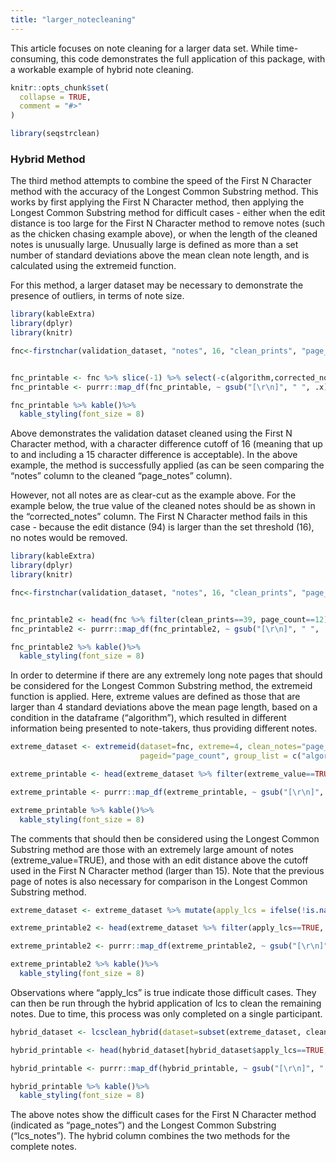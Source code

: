 ```yaml
---
title: "larger_notecleaning"
---
```


This article focuses on note cleaning for a larger data set.
While time-consuming, this code demonstrates the full application of this package, with a workable example of hybrid note cleaning.

```r
knitr::opts_chunk$set(
  collapse = TRUE,
  comment = "#>"
)
```

```r
library(seqstrclean)
```


### Hybrid Method

The third method attempts to combine the speed of the First N Character method with the accuracy of the Longest Common Substring method.
This works by first applying the First N Character method, then applying the Longest Common Substring method for difficult cases - either when the edit distance is too large for the First N Character method to remove notes (such as the chicken chasing example above), or when the length of the cleaned notes is unusually large.
Unusually large is defined as more than a set number of standard deviations above the mean clean note length, and is calculated using the extremeid function.

For this method, a larger dataset may be necessary to demonstrate the presence of outliers, in terms of note size.



```r
library(kableExtra)
library(dplyr)
library(knitr)

fnc<-firstnchar(validation_dataset, "notes", 16, "clean_prints", "page_count")


fnc_printable <- fnc %>% slice(-1) %>% select(-c(algorithm,corrected_notes,clean_prints)) %>% head(3)
fnc_printable <- purrr::map_df(fnc_printable, ~ gsub("[\r\n]", " ", .x)) #removing line breaks

fnc_printable %>% kable()%>%
  kable_styling(font_size = 8)
```

Above demonstrates the validation dataset cleaned using the First N Character method, with a character difference cutoff of 16 (meaning that up to and including a 15 character difference is acceptable). 
In the above example, the method is successfully applied (as can be seen comparing the "notes" column to the cleaned "page_notes" column).

However, not all notes are as clear-cut as the example above.
For the example below, the true value of the cleaned notes should be as shown in the "corrected_notes" column.
The First N Character method fails in this case - because the edit distance (94) is larger than the set threshold (16), no notes would be removed.

```r
library(kableExtra)
library(dplyr)
library(knitr)

fnc<-firstnchar(validation_dataset, "notes", 16, "clean_prints", "page_count")


fnc_printable2 <- head(fnc %>% filter(clean_prints==39, page_count==12) %>% select(-c(algorithm,page_notes,clean_prints, page_count)), 1)
fnc_printable2 <- purrr::map_df(fnc_printable2, ~ gsub("[\r\n]", " ", .x)) #removing line breaks

fnc_printable2 %>% kable()%>%
  kable_styling(font_size = 8)
```

In order to determine if there are any extremely long note pages that should be considered for the Longest Common Substring method, the extremeid function is applied.
Here, extreme values are defined as those that are larger than 4 standard deviations above the mean page length, based on a condition in the dataframe ("algorithm"), which resulted in different information being presented to note-takers, thus providing different notes.


```r

extreme_dataset <- extremeid(dataset=fnc, extreme=4, clean_notes="page_notes", 
                             pageid="page_count", group_list = c("algorithm"))

extreme_printable <- head(extreme_dataset %>% filter(extreme_value==TRUE, clean_prints==39) %>% subset(select=c("page_notes", "note_length", "outlier", "extreme_value")), 1)

extreme_printable <- purrr::map_df(extreme_printable, ~ gsub("[\r\n]", " ", .x))

extreme_printable %>% kable()%>%
  kable_styling(font_size = 8)

```


The comments that should then be considered using the Longest Common Substring method are those with an extremely large amount of notes (extreme_value=TRUE), and those with an edit distance above the cutoff used in the First N Character method (larger than 15).
Note that the previous page of notes is also necessary for comparison in the Longest Common Substring method.

```r

extreme_dataset <- extreme_dataset %>% mutate(apply_lcs = ifelse(!is.na(edit_distance) & (extreme_value==TRUE | edit_distance > 15), TRUE, FALSE))

extreme_printable2 <- head(extreme_dataset %>% filter(apply_lcs==TRUE, clean_prints==39) %>% subset(select=c("page_notes", "corrected_notes", "apply_lcs")), 1)

extreme_printable2 <- purrr::map_df(extreme_printable2, ~ gsub("[\r\n]", " ", .x))

extreme_printable2 %>% kable()%>%
  kable_styling(font_size = 8)

```



Observations where "apply_lcs" is true indicate those difficult cases.
They can then be run through the hybrid application of lcs to clean the remaining notes. Due to time, this process was only completed on a single participant.


```r

hybrid_dataset <- lcsclean_hybrid(dataset=subset(extreme_dataset, clean_prints==39), notes="notes", propor=0.333, identifier="clean_prints", pageid="page_count", toclean="apply_lcs")

hybrid_printable <- head(hybrid_dataset[hybrid_dataset$apply_lcs==TRUE,] %>% subset(select=c("notes", "page_notes", "lcs_notes")), 1)

hybrid_printable <- purrr::map_df(hybrid_printable, ~ gsub("[\r\n]", " ", .x))

hybrid_printable %>% kable()%>%
  kable_styling(font_size = 8)

```

The above notes show the difficult cases for the First N Character method (indicated as "page_notes") and the Longest Common Substring ("lcs_notes"). 
The hybrid column combines the two methods for the complete notes.
